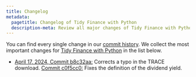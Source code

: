 ```yaml
---
title: Changelog
metadata:
  pagetitle: Changelog of Tidy Finance with Python
  description-meta: Review all major changes of Tidy Finance with Python since the book publication in 2024 
---
```


You can find every single change in our [commit history](https://github.com/tidy-finance/website/commits/main). We collect the most important changes for [Tidy Finance with Python](index.qmd) in the list below. 

- [April 17, 2024, Commit b8c32aa:](https://github.com/tidy-finance/website/commit/b8c32aae5b4b81724f0ab071ab5035588f75b52f) Corrects a typo in the TRACE download. [Commit c0f5cc0:](https://github.com/tidy-finance/website/commit/c0f5cc09e00d9ab7f6dfc9eb55f89ed2fc090a02) Fixes the definition of the dividend yield.
